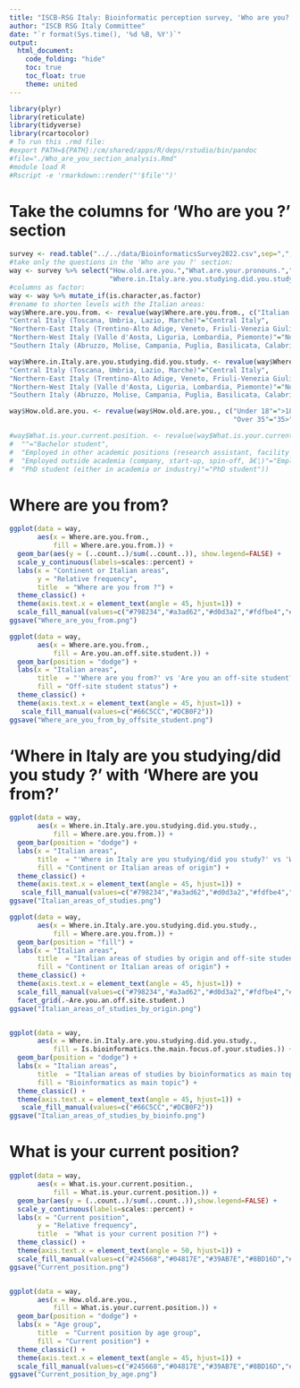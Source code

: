 ```yaml
---
title: "ISCB-RSG Italy: Bioinformatic perception survey, 'Who are you?'section"
author: "ISCB RSG Italy Committee"
date: "`r format(Sys.time(), '%d %B, %Y')`"
output: 
  html_document:
    code_folding: "hide"
    toc: true
    toc_float: true
    theme: united
---
```



```r
library(plyr)
library(reticulate)
library(tidyverse)
library(rcartocolor)
# To run this .rmd file:
#export PATH=${PATH}:/cm/shared/apps/R/deps/rstudio/bin/pandoc
#file="./Who_are_you_section_analysis.Rmd"
#module load R
#Rscript -e 'rmarkdown::render("'$file'")'
```
# Take the columns for 'Who are you ?' section

```r
survey <- read.table("../../data/BioinformaticsSurvey2022.csv",sep=",",header=TRUE)
#take only the questions in the 'Who are you ?' section:
way <- survey %>% select("How.old.are.you.","What.are.your.pronouns.","Where.are.you.from.",
                         "Where.in.Italy.are.you.studying.did.you.study.",          "Are.you.an.off.site.student.","What.is.your.current.position.","Is.bioinformatics.the.main.focus.of.your.studies.")
#columns as factor:
way <- way %>% mutate_if(is.character,as.factor)
#rename to shorten levels with the Italian areas:
way$Where.are.you.from. <- revalue(way$Where.are.you.from., c("Italian Islands (Sicilia, Sardegna)"="Italian Islands",
"Central Italy (Toscana, Umbria, Lazio, Marche)"="Central Italy",
"Northern-East Italy (Trentino-Alto Adige, Veneto, Friuli-Venezia Giulia, Emilia-Romagna)"="Northern-East Italy",
"Northern-West Italy (Valle d'Aosta, Liguria, Lombardia, Piemonte)"="Northern-West Italy",
"Southern Italy (Abruzzo, Molise, Campania, Puglia, Basilicata, Calabria)"="Southern Italy"))

way$Where.in.Italy.are.you.studying.did.you.study. <- revalue(way$Where.in.Italy.are.you.studying.did.you.study., c("Italian Islands (Sicilia, Sardegna)"="Italian Islands",
"Central Italy (Toscana, Umbria, Lazio, Marche)"="Central Italy",
"Northern-East Italy (Trentino-Alto Adige, Veneto, Friuli-Venezia Giulia, Emilia-Romagna)"="Northern-East Italy",
"Northern-West Italy (Valle d'Aosta, Liguria, Lombardia, Piemonte)"="Northern-West Italy",
"Southern Italy (Abruzzo, Molise, Campania, Puglia, Basilicata, Calabria)"="Southern Italy"))

way$How.old.are.you. <- revalue(way$How.old.are.you., c("Under 18"=">18",
                                                        "Over 35"="35>"))

#way$What.is.your.current.position. <- revalue(way$What.is.your.current.position., c(
#  ""="Bachelor student",
#  "Employed in other academic positions (research assistant, facility technician, â€¦)"="Employed in other academic positions",
#  "Employed outside academia (company, start-up, spin-off, â€¦)"="Employed outside academia",
#  "PhD student (either in academia or industry)"="PhD student"))
```

# Where are you from?

```r
ggplot(data = way,
       aes(x = Where.are.you.from.,
           fill = Where.are.you.from.)) + 
  geom_bar(aes(y = (..count..)/sum(..count..)), show.legend=FALSE) +
  scale_y_continuous(labels=scales::percent) +
  labs(x = "Continent or Italian areas", 
       y = "Relative frequency", 
       title  = "Where are you from ?") +
  theme_classic() +
  theme(axis.text.x = element_text(angle = 45, hjust=1)) +
  scale_fill_manual(values=c("#798234","#a3ad62","#d0d3a2","#fdfbe4","#f0c6c3","#df91a3","#d46780","#d1eeea"))
ggsave("Where_are_you_from.png")

ggplot(data = way,
       aes(x = Where.are.you.from., 
           fill = Are.you.an.off.site.student.)) + 
  geom_bar(position = "dodge") +
  labs(x = "Italian areas",
       title  = "'Where are you from?' vs 'Are you an off-site student?'",
       fill = "Off-site student status") +
  theme_classic() +
  theme(axis.text.x = element_text(angle = 45, hjust=1)) +
   scale_fill_manual(values=c("#66C5CC","#DCB0F2"))
ggsave("Where_are_you_from_by_offsite_student.png")
```

# 'Where in Italy are you studying/did you study ?' with 'Where are you from?'

```r
ggplot(data = way,
       aes(x = Where.in.Italy.are.you.studying.did.you.study., 
           fill = Where.are.you.from.)) + 
  geom_bar(position = "dodge") +
  labs(x = "Italian areas",
       title  = "'Where in Italy are you studying/did you study?' vs 'Where are you from?'",
       fill = "Continent or Italian areas of origin") +
  theme_classic() +
  theme(axis.text.x = element_text(angle = 45, hjust=1)) +
   scale_fill_manual(values=c("#798234","#a3ad62","#d0d3a2","#fdfbe4","#f0c6c3","#df91a3","#d46780","#d1eeea"))
ggsave("Italian_areas_of_studies.png")

ggplot(data = way,
       aes(x = Where.in.Italy.are.you.studying.did.you.study., 
           fill = Where.are.you.from.)) + 
  geom_bar(position = "fill") +
  labs(x = "Italian areas",
       title  = "Italian areas of studies by origin and off-site student status",
       fill = "Continent or Italian areas of origin") +
  theme_classic() +
  theme(axis.text.x = element_text(angle = 45, hjust=1)) +
  scale_fill_manual(values=c("#798234","#a3ad62","#d0d3a2","#fdfbe4","#f0c6c3","#df91a3","#d46780","#d1eeea")) +
  facet_grid(.~Are.you.an.off.site.student.)
ggsave("Italian_areas_of_studies_by_origin.png")


ggplot(data = way,
       aes(x = Where.in.Italy.are.you.studying.did.you.study., 
           fill = Is.bioinformatics.the.main.focus.of.your.studies.)) + 
  geom_bar(position = "dodge") +
  labs(x = "Italian areas",
       title  = "Italian areas of studies by bioinformatics as main topic",
       fill = "Bioinformatics as main topic") +
  theme_classic() +
  theme(axis.text.x = element_text(angle = 45, hjust=1)) +
   scale_fill_manual(values=c("#66C5CC","#DCB0F2"))
ggsave("Italian_areas_of_studies_by_bioinfo.png")

```

# What is your current position?

```r
ggplot(data = way,
       aes(x = What.is.your.current.position., 
           fill = What.is.your.current.position.)) + 
  geom_bar(aes(y = (..count..)/sum(..count..)),show.legend=FALSE) + 
  scale_y_continuous(labels=scales::percent) +
  labs(x = "Current position", 
       y = "Relative frequency", 
       title  = "What is your current position ?") +
  theme_classic() +
  theme(axis.text.x = element_text(angle = 50, hjust=1)) +
  scale_fill_manual(values=c("#245668","#04817E","#39AB7E","#8BD16D","#EDEF5D"))
ggsave("Current_position.png")


ggplot(data = way,
       aes(x = How.old.are.you., 
           fill = What.is.your.current.position.)) + 
  geom_bar(position = "dodge") +
  labs(x = "Age group",
       title  = "Current position by age group",
       fill = "Current position") +
  theme_classic() +
  theme(axis.text.x = element_text(angle = 45, hjust=1)) +
  scale_fill_manual(values=c("#245668","#04817E","#39AB7E","#8BD16D","#EDEF5D"))
ggsave("Current_position_by_age.png")
```
